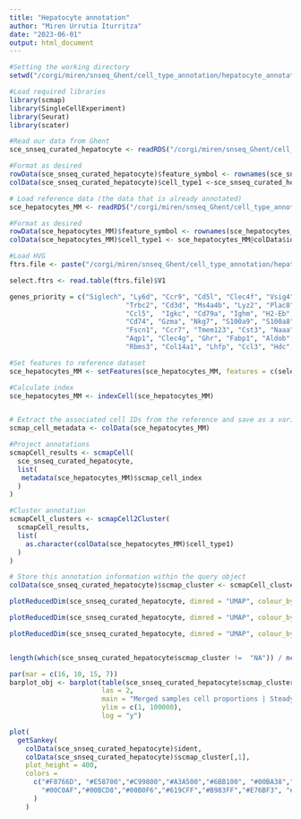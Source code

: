 ```yaml
---
title: "Hepatocyte annotation"
author: "Miren Urrutia Iturritza"
date: "2023-06-01"
output: html_document
---
```


```r
#Setting the working directory
setwd("/corgi/miren/snseq_Ghent/cell_type_annotation/hepatocyte_annotation/")

#Load required libraries
library(scmap)
library(SingleCellExperiment)
library(Seurat)
library(scater)
```

```r
#Read our data from Ghent
sce_snseq_curated_hepatocyte <- readRDS("/corgi/miren/snseq_Ghent/cell_type_annotation/hepatocyte_annotation/curated_merged_singleCellExperiment_only_hep.RDS")

#Format as desired
rowData(sce_snseq_curated_hepatocyte)$feature_symbol <- rownames(sce_snseq_curated_hepatocyte)
colData(sce_snseq_curated_hepatocyte)$cell_type1 <-sce_snseq_curated_hepatocyte@colData$ident
```

```r
# Load reference data (the data that is already annotated)
sce_hepatocytes_MM <- readRDS("/corgi/miren/snseq_Ghent/cell_type_annotation/hepatocyte_annotation/SingleCellExperiment_CS_data.RDS")

#Format as desired
rowData(sce_hepatocytes_MM)$feature_symbol <- rownames(sce_hepatocytes_MM)
colData(sce_hepatocytes_MM)$cell_type1 <- sce_hepatocytes_MM@colData$ident
```

```r
#Load HVG
ftrs.file <- paste("/corgi/miren/snseq_Ghent/cell_type_annotation/hepatocyte_annotation/500_HDOgenes_ref_MM_hepatocytes.txt")

select.ftrs <- read.table(ftrs.file)$V1

genes_priority = c("Siglech", "Ly6d", "Ccr9", "Cd5l", "Clec4f", "Vsig4",
                             "Trbc2", "Cd3d", "Ms4a4b", "Lyz2", "Plac8", "Ms4a6c", "Xcl1",
                             "Ccl5",  "Igkc", "Cd79a", "Ighm", "H2-Eb", "H2-Aa",
                             "Cd74", "Gzma", "Nkg7", "S100a9", "S100a8", "Retnlg",
                             "Fscn1", "Ccr7", "Tmem123", "Cst3", "Naaa", "Ppt1", "Ptprb",
                             "Aqp1", "Clec4g", "Ghr", "Fabp1", "Aldob", "Spp1", "Clu", "Pkhd1",
                             "Rbms3", "Col14a1", "Lhfp", "Ccl3", "Hdc", "Osm", "Chrm3", "Slc4a4","Dmbt1")

#Set features to reference dataset
sce_hepatocytes_MM <- setFeatures(sce_hepatocytes_MM, features = c(select.ftrs, genes_priority))

#Calculate index
sce_hepatocytes_MM <- indexCell(sce_hepatocytes_MM)


# Extract the associated cell IDs from the reference and save as a variable
scmap_cell_metadata <- colData(sce_hepatocytes_MM)

#Project annotations
scmapCell_results <- scmapCell(
  sce_snseq_curated_hepatocyte,
  list(
   metadata(sce_hepatocytes_MM)$scmap_cell_index
  )
)

#Cluster annotation
scmapCell_clusters <- scmapCell2Cluster(
  scmapCell_results,
  list(
    as.character(colData(sce_hepatocytes_MM)$cell_type1)
  )
)

# Store this annotation information within the query object
colData(sce_snseq_curated_hepatocyte)$scmap_cluster <- scmapCell_clusters$scmap_cluster_labs

plotReducedDim(sce_snseq_curated_hepatocyte, dimred = "UMAP", colour_by = "scmap_cluster", text_by = "scmap_cluster", text_size = 3) + ggtitle(label ="Merged samples Steady State   colour: scmap_cluster, text = scmap_cluster")

plotReducedDim(sce_snseq_curated_hepatocyte, dimred = "UMAP", colour_by = "seurat_clusters", text_by = "scmap_cluster", text_size = 3)+ ggtitle(label ="Merged samples Steady State   colour: seurat_clusters, text = scmap_cluster")

plotReducedDim(sce_snseq_curated_hepatocyte, dimred = "UMAP", colour_by = "seurat_clusters", text_by = "seurat_clusters", text_size = 3)+ ggtitle(label ="Merged samples Steady State    colour: seurat_clusters, text = seurat_clusters")


length(which(sce_snseq_curated_hepatocyte$scmap_cluster !=  "NA")) / ncol(sce_snseq_curated_hepatocyte) * 100

par(mar = c(16, 10, 15, 7))
barplot_obj <- barplot(table(sce_snseq_curated_hepatocyte$scmap_cluster),
                       las = 2, 
                       main = "Merged samples cell proportions | Steady state reference", 
                       ylim = c(1, 100000), 
                       log = "y")

plot(
  getSankey(
    colData(sce_snseq_curated_hepatocyte)$ident,
    colData(sce_snseq_curated_hepatocyte)$scmap_cluster[,1],
    plot_height = 400, 
    colors = 
      c("#F8766D", "#E58700","#C99800","#A3A500","#6BB100", "#00BA38","#00BF7D",
        "#00C0AF","#00BCD8","#00B0F6","#619CFF","#B983FF","#E76BF3", "#FD61D1","#FF67A4")
      )
    )
```
